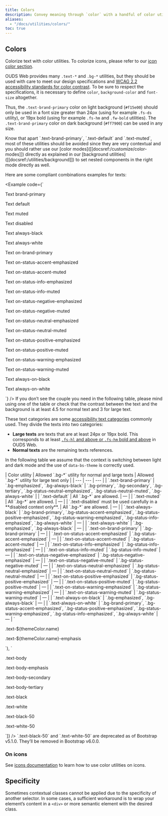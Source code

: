 ```yaml
---
title: Colors
description: Convey meaning through `color` with a handful of color utility classes.
aliases:
  - "/docs/utilities/colors/"
toc: true
---
```



<Callout type="info" name="warning-color-assistive-technologies" />

## Colors

Colorize text with color utilities. To colorize icons, please refer to our [icon color section](#on-icons).

OUDS Web provides many `.text-*` and `.bg-*` utilities, but they should be used with care to meet our design specifications and [WCAG 2.2 accessibility standards for color contrast](https://www.w3.org/TR/WCAG/#distinguishable).
To be sure to respect the specifications, it is necessary to define `color`, `background-color` and `font-size` altogether.

Thus, the `.text-brand-primary` color on light background (`#f15e00`) should only be used in a font size greater than 24px (using for example `.fs-ds` utility), or 19px bold (using for example `.fs-hm` and `.fw-bold` utilities).
The `.text-brand-primary` color on dark background (`#ff7900`) can be used in any size.

<Callout type="info">
Know that apart `.text-brand-primary`, `.text-default` and `.text-muted`, most of these utilities should be avoided since they are very contextual and you should rather use our [color modes]([[docsref:/customize/color-modes]]) directly as explained in our [background utilities]([[docsref:/utilities/background]]) to set nested components in the right mode directly as well.
</Callout>

Here are some compliant combinations examples for texts:

<Example code={`<p class="text-brand-primary p-sm">Text brand-primary</p>
<p class="text-default p-sm">Text default</p>
<p class="text-muted p-sm">Text muted</p>
<p class="text-disabled p-sm">Text disabled</p>
<p class="text-always-black p-sm">Text always-black</p>
<p class="text-always-white p-sm">Text always-white</p>
<p class="text-on-brand-primary bg-brand-primary p-sm">Text on-brand-primary</p>
<p class="text-on-status-accent-emphasized bg-status-accent-emphasized p-sm">Text on-status-accent-emphasized</p>
<p class="text-on-status-accent-muted bg-status-accent-muted p-sm">Text on-status-accent-muted</p>
<p class="text-on-status-info-emphasized bg-status-info-emphasized p-sm">Text on-status-info-emphasized</p>
<p class="text-on-status-info-muted bg-status-info-muted p-sm">Text on-status-info-muted</p>
<p class="text-on-status-negative-emphasized bg-status-negative-emphasized p-sm">Text on-status-negative-emphasized</p>
<p class="text-on-status-negative-muted bg-status-negative-muted p-sm">Text on-status-negative-muted</p>
<p class="text-on-status-neutral-emphasized bg-status-neutral-emphasized p-sm">Text on-status-neutral-emphasized</p>
<p class="text-on-status-neutral-muted bg-status-neutral-muted p-sm">Text on-status-neutral-muted</p>
<p class="text-on-status-positive-emphasized bg-status-positive-emphasized p-sm">Text on-status-positive-emphasized</p>
<p class="text-on-status-positive-muted bg-status-positive-muted p-sm">Text on-status-positive-muted</p>
<p class="text-on-status-warning-emphasized bg-status-warning-emphasized p-sm">Text on-status-warning-emphasized</p>
<p class="text-on-status-warning-muted bg-status-warning-muted p-sm">Text on-status-warning-muted</p>
<p class="text-always-on-black bg-always-black p-sm">Text always-on-black</p>
<p class="text-always-on-white bg-always-white p-sm">Text always-on-white</p>`} />

<Callout type="info">
If you don’t see the couple you need in the following table, please mind using one of the table or check that the contrast between the text and the background is at least 4.5 for normal text and 3 for large text.

These text categories are some [accessibility text categories](https://www.w3.org/TR/WCAG22/#dfn-large-scale) commonly used. They divide the texts into two categories:
- **Large texts** are texts that are at least 24px or 19px bold. This corresponds to at least [`.fs-hl` and above or `.fs-hm` bold and above]([[docsref:/utilities/text#font-size]]) in OUDS Web.
- **Normal texts** are the remaining texts references.
</Callout>

In the following table we assume that the context is switching between light and dark mode and the use of `data-bs-theme` is correctly used.

<BsTable>
| Color utility | Allowed `.bg-*` utility for normal and large texts | Allowed `.bg-*` utility for large text only |
| --- | --- | --- |
| `.text-brand-primary` | `.bg-emphasized`, `.bg-always-black` | `.bg-primary`, `.bg-secondary`, `.bg-tertiary`, `.bg-status-neutral-emphasized`, `.bg-status-neutral-muted`, `.bg-always-white` |
| `.text-default` | All `.bg-*` are allowed. | — |
| `.text-muted` | All `.bg-*` are allowed. | — |
| `.text-disabled` must be used carefully in a **disabled context only**. | All `.bg-*` are allowed. | — |
| `.text-always-black` | `.bg-brand-primary`, `.bg-status-accent-emphasized`, `.bg-status-positive-emphasized`, `.bg-status-warning-emphasized`, `.bg-status-info-emphasized`, `.bg-always-white` | — |
| `.text-always-white` | `.bg-emphasized`, `.bg-always-black` | — |
| `.text-on-brand-primary` | `.bg-brand-primary` | — |
| `.text-on-status-accent-emphasized` | `.bg-status-accent-emphasized` | — |
| `.text-on-status-accent-muted` | `.bg-status-accent-muted` | — |
| `.text-on-status-info-emphasized` | `.bg-status-info-emphasized` | — |
| `.text-on-status-info-muted` | `.bg-status-info-muted` | — |
| `.text-on-status-negative-emphasized` | `.bg-status-negative-emphasized` | — |
| `.text-on-status-negative-muted` | `.bg-status-negative-muted` | — |
| `.text-on-status-neutral-emphasized` | `.bg-status-neutral-emphasized` | — |
| `.text-on-status-neutral-muted` | `.bg-status-neutral-muted` | — |
| `.text-on-status-positive-emphasized` | `.bg-status-positive-emphasized` | — |
| `.text-on-status-positive-muted` | `.bg-status-positive-muted` | — |
| `.text-on-status-warning-emphasized` | `.bg-status-warning-emphasized` | — |
| `.text-on-status-warning-muted` | `.bg-status-warning-muted` | — |
| `.text-always-on-black` | `.bg-emphasized`, `.bg-always-black` | — |
| `.text-always-on-white` | `.bg-brand-primary`, `.bg-status-accent-emphasized`, `.bg-status-positive-emphasized`, `.bg-status-warning-emphasized`, `.bg-status-info-emphasized`, `.bg-always-white` | — |
</BsTable>

<BootstrapCompatibility>
<Example code={[
  ...getData('theme-colors').map((themeColor) => `<p class="text-${themeColor.name}${themeColor.contrast_color ? ` bg-${themeColor.contrast_color}` : ''}">.text-${themeColor.name}</p>
<p class="text-${themeColor.name}-emphasis${themeColor.contrast_color ? ` bg-${themeColor.contrast_color}` : ''}">.text-${themeColor.name}-emphasis</p>`),
  `<p class="text-body">.text-body</p>
<p class="text-body-emphasis">.text-body-emphasis</p>
<p class="text-body-secondary">.text-body-secondary</p>
<p class="text-body-tertiary">.text-body-tertiary</p>

<p class="text-black bg-white">.text-black</p>
<p class="text-white bg-black">.text-white</p>
<p class="text-black-50">.text-black-50</p>
<p class="text-white-50">.text-white-50</p>`]} />

<Callout type="warning">
`.text-black-50` and `.text-white-50` are deprecated as of Bootstrap v5.1.0. They’ll be removed in Bootstrap v6.0.0.
</Callout>
</BootstrapCompatibility>

### On icons

See [icons documentation]([[docsref:/extend/icons#icons-color]]) to learn how to use color utilities on icons.

## Specificity

Sometimes contextual classes cannot be applied due to the specificity of another selector. In some cases, a sufficient workaround is to wrap your element’s content in a `<div>` or more semantic element with the desired class.
